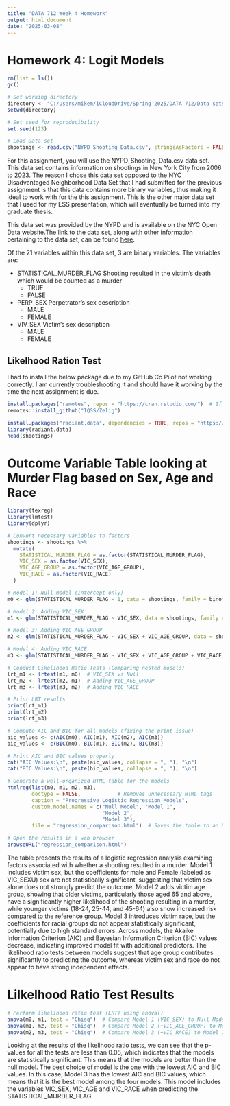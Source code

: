 ---
title: "DATA 712 Week 4 Homework"
output: html_document
date: "2025-03-08"
---

# Homework 4: Logit Models

```{r}
rm(list = ls())
gc()

# Set working directory
directory <- "C:/Users/mikem/iCloudDrive/Spring 2025/DATA 712/Data sets"
setwd(directory)

# Set seed for reproducibility
set.seed(123)

# Load Data set
shootings <- read.csv("NYPD_Shooting_Data.csv", stringsAsFactors = FALSE)
```

For this assignment, you will use the NYPD_Shooting_Data.csv data set. This data set contains information on shootings in New York City from 2006 to 2023. The reason I chose this data set opposed to the NYC Disadvantaged Neighborhood Data Set that I had submitted for the previous assignment is that this data contains more binary variables, thus making it ideal to work with for the this assignment. This is the other major data set that I used for my ESS presentation, which will eventually be turned into my graduate thesis.

This data set was provided by the NYPD and is available on the NYC Open Data website.The link to the data set, along with other information pertaining to the data set, can be found [here](https://data.cityofnewyork.us/Public-Safety/NYPD-Shooting-Incident-Data-Historic-/833y-fsy8).

Of the 21 variables within this data set, 3 are binary variables. The variables are:

- STATISTICAL_MURDER_FLAG 
Shooting resulted in the victim’s death which would be counted as a murder
    - TRUE
    - FALSE
    
- PERP_SEX
Perpetrator’s sex description
    - MALE
    - FEMALE

- VIV_SEX
Victim’s sex description
    - MALE
    - FEMALE


## Likelhood Ration Test

I had to install the below package due to my GitHub Co Pilot not working correctly. I am currently troubleshooting it and should have it working by the time the next assignment is due.
```{r}
install.packages("remotes", repos = "https://cran.rstudio.com/")  # If not installed
remotes::install_github("IQSS/Zelig")

```

```{r}
install.packages("radiant.data", dependencies = TRUE, repos = "https://cran.rstudio.com/")
library(radiant.data)
head(shootings)

```

# Outcome Variable Table looking at Murder Flag based on Sex, Age and Race
```{r}
library(texreg)
library(lmtest)
library(dplyr)

# Convert necessary variables to factors
shootings <- shootings %>%
  mutate(
    STATISTICAL_MURDER_FLAG = as.factor(STATISTICAL_MURDER_FLAG),
    VIC_SEX = as.factor(VIC_SEX),
    VIC_AGE_GROUP = as.factor(VIC_AGE_GROUP),
    VIC_RACE = as.factor(VIC_RACE)
  )

# Model 1: Null model (Intercept only)
m0 <- glm(STATISTICAL_MURDER_FLAG ~ 1, data = shootings, family = binomial)

# Model 2: Adding VIC_SEX
m1 <- glm(STATISTICAL_MURDER_FLAG ~ VIC_SEX, data = shootings, family = binomial)

# Model 3: Adding VIC_AGE_GROUP
m2 <- glm(STATISTICAL_MURDER_FLAG ~ VIC_SEX + VIC_AGE_GROUP, data = shootings, family = binomial)

# Model 4: Adding VIC_RACE
m3 <- glm(STATISTICAL_MURDER_FLAG ~ VIC_SEX + VIC_AGE_GROUP + VIC_RACE, data = shootings, family = binomial)

# Conduct Likelihood Ratio Tests (Comparing nested models)
lrt_m1 <- lrtest(m1, m0)  # VIC_SEX vs Null
lrt_m2 <- lrtest(m2, m1)  # Adding VIC_AGE_GROUP
lrt_m3 <- lrtest(m3, m2)  # Adding VIC_RACE

# Print LRT results
print(lrt_m1)
print(lrt_m2)
print(lrt_m3)

# Compute AIC and BIC for all models (fixing the print issue)
aic_values <- c(AIC(m0), AIC(m1), AIC(m2), AIC(m3))
bic_values <- c(BIC(m0), BIC(m1), BIC(m2), BIC(m3))

# Print AIC and BIC values properly
cat("AIC Values:\n", paste(aic_values, collapse = ", "), "\n")
cat("BIC Values:\n", paste(bic_values, collapse = ", "), "\n")

# Generate a well-organized HTML table for the models
htmlreg(list(m0, m1, m2, m3), 
        doctype = FALSE,            # Removes unnecessary HTML tags
        caption = "Progressive Logistic Regression Models",
        custom.model.names = c("Null Model", "Model 1", 
                               "Model 2", 
                               "Model 3"),
        file = "regression_comparison.html")  # Saves the table to an HTML file

# Open the results in a web browser
browseURL("regression_comparison.html")

```
 
The table presents the results of a logistic regression analysis examining factors associated with whether a shooting resulted in a murder. Model 1 includes victim sex, but the coefficients for male and Female (labeled as VIC_SEXU) sex are not statistically significant, suggesting that victim sex alone does not strongly predict the outcome. Model 2 adds victim age group, showing that older victims, particularly those aged 65 and above, have a significantly higher likelihood of the shooting resulting in a murder, while younger victims (18-24, 25-44, and 45-64) also show increased risk compared to the reference group. Model 3 introduces victim race, but the coefficients for racial groups do not appear statistically significant, potentially due to high standard errors. Across models, the Akaike Information Criterion (AIC) and Bayesian Information Criterion (BIC) values decrease, indicating improved model fit with additional predictors. The likelihood ratio tests between models suggest that age group contributes significantly to predicting the outcome, whereas victim sex and race do not appear to have strong independent effects.


# Lilkelhood Ratio Test Results
```{r}
# Perform likelihood ratio test (LRT) using anova()
anova(m0, m1, test = "Chisq")  # Compare Model 1 (VIC_SEX) to Null Model
anova(m1, m2, test = "Chisq")  # Compare Model 2 (+VIC_AGE_GROUP) to Model 1
anova(m2, m3, test = "Chisq")  # Compare Model 3 (+VIC_RACE) to Model 2
```
Looking at the results of the likelihood ratio tests, we can see that the p-values for all the tests are less than 0.05, which indicates that the models are statistically significant. This means that the models are better than the null model. The best choice of model is the one with the lowest AIC and BIC values. In this case, Model 3 has the lowest AIC and BIC values, which means that it is the best model among the four models. This model includes the variables VIC_SEX, VIC_AGE and VIC_RACE when predicting the STATISTICAL_MURDER_FLAG.